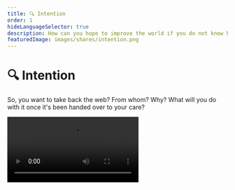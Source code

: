 ```yaml
---
title: 🔍 Intention
order: 1
hideLanguageSelector: true
description: How can you hope to improve the world if you do not know how to improve yourself? We'll take a moment to understand our own motivations before considering what taking back the web really means.
featuredImage: images/shares/intention.png
---
```


# 🔍 Intention

So, you want to take back the web? From whom? Why? What will you do with it once it's been handed over to your care?

<Video src="https://www.youtube-nocookie.com/embed/iDbyYGrswtg" />

---

## Reflecting Truth

More seriously, we are conditioned to value action and results over intention. We live in a 
global culture that emphasizes what we achieve rather than what we mean.

Actions are, in a sense, how we attempt to make the external world match our internal world. 
They're important, and what you achieve matters, but it is not the primary matter. If you are 
not clear about your internal world - what you mean to do - you will never be satisfied 
with the external world. Unless you examine your own expectations, you will always be disappointed.

> **How can you hope to improve the world if you do not know how to improve yourself?**

Our action-oriented culture, driven by results, encourages us to believe that life is about what we can expect of the world. However, an honest, reflective life is as much about responding truly, in every moment, to what the world expects of you. This is only possible if you constantly practise awareness of your intentions.

Our focus on intention and expectation is inspired by Viktor Frankl's 
book <Link to="https://www.brainpickings.org/2020/05/17/yes-to-life-in-spite-of-everything-viktor-frankl/" >Man's Search for Meaning</Link>, 
but you can find some version of it across nearly all the world's major wisdom traditions. We 
need not express it using spiritual or psychological language though, because this is all about 
developing the patterns of thought most well-suited to our particular context.

What's unique about web3 - about economic code which creates new trust spaces; expands the 
possible definitions of value; merges money and speech; and creates new constraints in which to 
experiment with freedom - is that we can **encode our intentions**, literally. Most importantly, 
the code with which we express our inner world and meaning then lives independently of us on a 
shared, global network where it will not change.

<Flash>

<Card>

Prompt: In order to respond truly, in every moment, to what the world expects of us, we must practice what?

Awareness of intention.

</Card>

</Flash>

Revolutions always end up failing because they are reliant on people whose priorities change. There is something ambiguous in each of us, and this is a wonderful thing. However, a smart contracts now deployed on mainnet will remain there irrespective of what happens to their original creators. There is no bribe or threat which can get them to change this. They literally cannot take it back. 

That said, contracts are made valuable not by their 'immutable' nature, but by the way they are used by other beings. This nuance leads us not to _veritas_ (the Latin word for "trust", from which we get the focus on verification), but _treysta_, meaning "stable" or "reliable": that is, given the same inputs, the contract will return the same result over and over again forever. Trust is established by looking both backwards (veritas) and forwards (treysta) simultaneously. While trust is a necessary condition, **long-term value** is actually arrived at by virtue of who uses a given contract, when, and **how they use it**. It is the **integration of our own ambiguity in dialogue with shared, verifiable media** that is most interesting here. As Pierre Hadot writes in _The Inner Citadel_:

> "If our activity is animated by the perfectly pure intention of wishing only for the good, it attains its goal at every instant, and has no need to wait for its achievement and result to come from the future [...] Each action upon which good intentions and good will are focused finds its completion and its plenitude within itself, and no one can prevent us from completing it and succeeding in it [...] _Even if something becomes an obstacle to what I was doing, and thereby to the virtue I was practicing, I can find in that very obstacle the opportunity to practice another virtue_."

Placing our attention first on our own intentions retrieves our ability to act meaningfully, to live purposefully, and to "participate in reality creation" as Douglas Rushkoff writes in [Team Human](https://www.teamhuman.fm). Cultivating honesty about who you really intend to be - the kinds of meaning you truly wish to enact in your world - is the most direct path to experiencing a deeper sense of your "self", which may at the same time lead you to recognise the essence which you share with all life. From this place, which is both reflective and collective, we can create technologies that work **with** us; that complement our ability [to live as wise human beings](https://docs.google.com/document/d/1EDL34MrlOnIgr3j0gkp7cHPh5Ja6UW23YSe8nzuXsGk/edit?usp=sharing). Hadot puts it very clearly:

> Look and see [in dialogue and your own lived experience] if there is anything more attractive than greatness of soul, freedom, simplicity, benevolence, and piety; for what is more attractive than wisdom itself?

Timechains (i.e. immutable chains of events in time) which encode intention over durations we cannot readily imagine are an invitation to be honest and clear about what meaningful money really is in our own experience right now, and to express the courage required to sign - and [go on signing](https://sign.kernel.community) - that into shared reality.

<Flash>

<Card>

Prompt: Web3 gives us the unique ability to _/_/_/_/_/_ our _/_/_/_/_/_/_/_/_/_.

Encode our intentions.

</Card>

</Flash>

## Listen

<AudioPlayer src="https://kernel-audio.s3.amazonaws.com/M3E1+-+Intention.mp3"/>

## Evolving Love

<InfoBlock>

<Box>

**Evolution not Revolution**

![Evolution](/images/mod3-img/evolution.png)

Having played at least one of Nicky's games, it's time to consult some of their deeper thoughts on how to change the world.

<Aligner center>
<Button to="https://blog.ncase.me/evolution-not-revolution/">
    Evolve e-love
</Button>
</Aligner>

</Box>

</InfoBlock>
